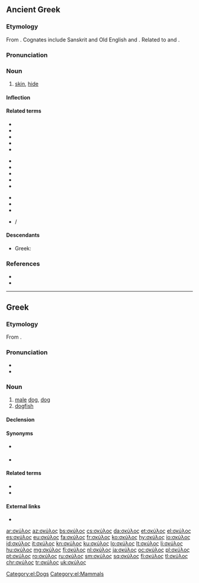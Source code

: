 ==Ancient Greek==

===Etymology===
From {{etyl|ine-pro|grc}} {{m|ine-pro|*(s)kewH-||to cover}}. Cognates include Sanskrit {{m|sa|sc=Deva|स्कुनाति|tr=skunāti||to cover}} and Old English {{m|ang|scēo||sky}} and {{m|ang|scuwa||shade, darkness, protection}}. Related to {{m|grc|σκῦτος||hide, leather}} and {{m|grc|ἐπισκύνιον||skin over the brows}}.

===Pronunciation===
{{grc-IPA|w=σκῠ́λος}}

===Noun===
{{grc-noun|head=σκῠ́λος|σκῠ́λεος|gen2=σκῠ́λους|n|third}}

# [[skin]], [[hide]]

====Inflection====
{{grc-decl|σκῠ́λος|σκῠ́λεος}}

====Related terms====
{{top3}}
* {{l|grc|σκυλακεία}}
* {{l|grc|σκυλάκευμα}}
* {{l|grc|σκυλακευτής}}
* {{l|grc|σκυλακεύω}}
* {{l|grc|σκυλάκιον}}
{{mid3}}
* {{l|grc|σκύλαξ}}
* {{l|grc|σκύλευμα}}
* {{l|grc|σκύλευσις}}
* {{l|grc|σκυλευτής}}
* {{l|grc|σκυλευτικός}}
{{mid3}}
* {{l|grc|σκυλεύω}}
* {{l|grc|σκύλλα}}
* {{l|grc|σκύλλω}}
* {{l|grc|σκῦλον}} / {{l|grc|σκύλον}}
{{bottom}}

====Descendants====
* Greek: {{l|el|σκύλος|g=m|gloss=dog}}

===References===
* {{R:LSJ}}
* {{R:Bailly}}

----

==Greek==

===Etymology===
From {{etyl|grc|el}} {{m|grc|σκύλος||skin, hide}}.

===Pronunciation===
* {{IPA|[ˈscilo̞s]|lang=el}}
* {{hyphenation|σκύ|λος|lang=el}}

===Noun===
{{el-noun|m|σκύλοι|f=σκύλα|n=σκυλί}}

# [[male]] [[dog]], [[dog]]
# [[dogfish]]

====Declension====
{{el-nM-ος-οι-3a|σκύλ}}

====Synonyms====
* {{sense|dog}} {{l|el|κύων|g=m|g2=f}} {{katharevousa}}
* {{sense|dogfish}} {{l|el|σκυλόψαρο|g=n}}

====Related terms====
* {{l|el|σκυλάκι|gloss=puppy|g=n}}
* {{l|el|σκυλάδικο|gloss=low quality Greek nightclub|g=n}}

====External links====
* {{pedialite|lang=el}}

[[Category:el:Dogs]]
[[Category:el:Mammals]]

[[ar:σκύλος]]
[[az:σκύλος]]
[[bs:σκύλος]]
[[cs:σκύλος]]
[[da:σκύλος]]
[[et:σκύλος]]
[[el:σκύλος]]
[[es:σκύλος]]
[[eu:σκύλος]]
[[fa:σκύλος]]
[[fr:σκύλος]]
[[ko:σκύλος]]
[[hy:σκύλος]]
[[io:σκύλος]]
[[id:σκύλος]]
[[it:σκύλος]]
[[kn:σκύλος]]
[[ku:σκύλος]]
[[lo:σκύλος]]
[[lt:σκύλος]]
[[li:σκύλος]]
[[hu:σκύλος]]
[[mg:σκύλος]]
[[fj:σκύλος]]
[[nl:σκύλος]]
[[ja:σκύλος]]
[[oc:σκύλος]]
[[pl:σκύλος]]
[[pt:σκύλος]]
[[ro:σκύλος]]
[[ru:σκύλος]]
[[sm:σκύλος]]
[[sq:σκύλος]]
[[fi:σκύλος]]
[[tl:σκύλος]]
[[chr:σκύλος]]
[[tr:σκύλος]]
[[uk:σκύλος]]